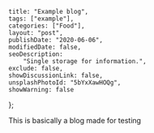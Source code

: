 
    title: "Example blog",
    tags: ["example"],
    categories: ["Food"],
    layout: "post",
    publishDate: "2020-06-06",
    modifiedDate: false,
    seoDescription:
        "Single storage for information.",
    exclude: false,
    showDiscussionLink: false,
    unsplashPhotoId: "5bYxXawHOQg",
    showWarning: false
};

<BlogMeta data={props} />

This is basically a blog made for testing
